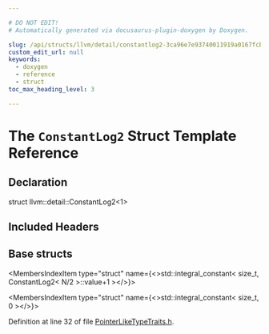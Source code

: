 ```yaml
---

# DO NOT EDIT!
# Automatically generated via docusaurus-plugin-doxygen by Doxygen.

slug: /api/structs/llvm/detail/constantlog2-3ca96e7e93740011919a0167fcb48bff
custom_edit_url: null
keywords:
  - doxygen
  - reference
  - struct
toc_max_heading_level: 3

---
```





# The `ConstantLog2` Struct Template Reference

<DoxygenPage pluginConfig={pluginConfig}>



## Declaration

<CodeBlock>struct llvm::detail::ConstantLog2&lt;1&gt;</CodeBlock>

## Included Headers

<IncludesList>
<IncludesListItem
  filePath="llvm/Support/PointerLikeTypeTraits.h"
  permalink="/docs/api/files/include/include/llvm/include/llvm/support/pointerliketypetraits-h"
  isLocal="true" />
</IncludesList>

## Base structs

<MembersIndex>

<MembersIndexItem
  type="struct"
  name={<>std::integral&#95;constant&lt; size&#95;t, ConstantLog2&lt; N/2 &gt;::value+1 &gt;</>}>
</MembersIndexItem>

<MembersIndexItem
  type="struct"
  name={<>std::integral&#95;constant&lt; size&#95;t, 0 &gt;</>}>
</MembersIndexItem>

</MembersIndex>


Definition at line 32 of file <a href="/docs/api/files/include/include/llvm/include/llvm/support/pointerliketypetraits-h">PointerLikeTypeTraits.h</a>.

</DoxygenPage>
